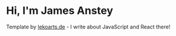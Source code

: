 # Hi, I'm James Anstey

Template by [lekoarts.de](https://www.lekoarts.de?utm_source=cara&utm_medium=Starter) - I write about JavaScript and React there!
